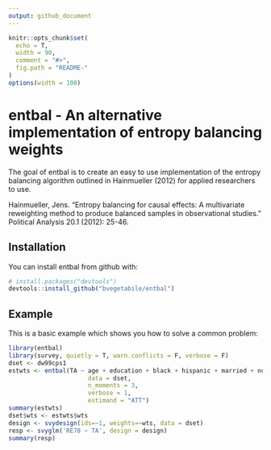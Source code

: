```yaml
---
output: github_document
---
```


<!-- README.md is generated from README.Rmd. Please edit that file -->

```r
knitr::opts_chunk$set(
  echo = T,
  width = 90,
  comment = "#>",
  fig.path = "README-"
)
options(width = 100)
```

# entbal - An alternative implementation of entropy balancing weights

The goal of entbal is to create an easy to use implementation of the entropy balancing algorithm outlined in Hainmueller (2012) for applied researchers to use.  

Hainmueller, Jens. "Entropy balancing for causal effects: A multivariate reweighting method to produce balanced samples in observational studies." Political Analysis 20.1 (2012): 25-46.

## Installation

You can install entbal from github with:

```r
# install.packages("devtools")
devtools::install_github("bvegetabile/entbal")
```

## Example

This is a basic example which shows you how to solve a common problem:

```r
library(entbal)
library(survey, quietly = T, warn.conflicts = F, verbose = F)
dset <- dw99cps1
estwts <- entbal(TA ~ age + education + black + hispanic + married + nodegree + RE74 + RE75,
                      data = dset,
                      n_moments = 3,
                      verbose = 1,
                      estimand = "ATT")
summary(estwts)
dset$wts <- estwts$wts
design <- svydesign(ids=~1, weights=~wts, data = dset)
resp <- svyglm('RE78 ~ TA', design = design)
summary(resp)
```
